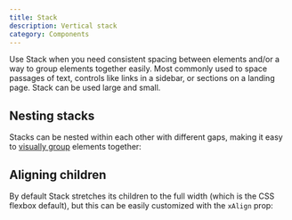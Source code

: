 ```yaml
---
title: Stack
description: Vertical stack
category: Components
---
```



Use Stack when you need consistent spacing between elements and/or a way to group elements together easily. Most commonly used to space passages of text, controls like links in a sidebar, or sections on a landing page. Stack can be used large and small.

## Nesting stacks

Stacks can be nested within each other with different gaps, making it easy to [visually group](https://lawsofux.com/law-of-proximity/) elements together:

<Stack gap={2.5}>
  <Stack>
    <Box />
    <Box />
  </Stack>
  <Stack>
    <Box />
    <Box />
  </Stack>
</Stack>

## Aligning children

By default Stack stretches its children to the full width (which is the CSS flexbox default), but this can be easily customized with the `xAlign` prop:

<Stack xAlign='start'>
  <Box style={{ width: 100 }} />
  <Box style={{ width: 170 }} />
  <Box style={{ width: 120 }} />
</Stack>

<Stack xAlign='center'>
  <Box style={{ width: 100 }} />
  <Box style={{ width: 170 }} />
  <Box style={{ width: 120 }} />
</Stack>

<Stack xAlign='end'>
  <Box style={{ width: 100 }} />
  <Box style={{ width: 170 }} />
  <Box style={{ width: 120 }} />
</Stack>
